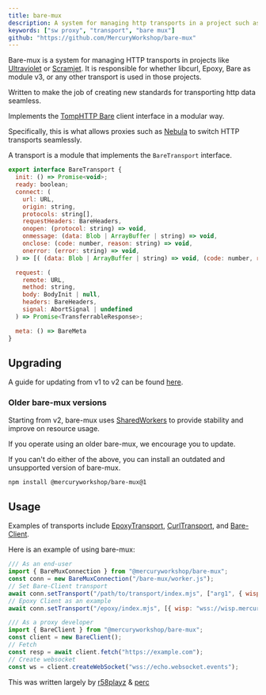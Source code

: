 ```yaml
---
title: bare-mux
description: A system for managing http transports in a project such as Ultraviolet.
keywords: ["sw proxy", "transport", "bare mux"]
github: "https://github.com/MercuryWorkshop/bare-mux"
---
```


Bare-mux is a system for managing HTTP transports in projects like [Ultraviolet](/proxies/ultraviolet) or [Scramjet](/proxies/scramjet).
It is responsible for whether libcurl, Epoxy, Bare as module v3, or any other transport is used in those projects.

Written to make the job of creating new standards for transporting http data seamless.

Implements the [TompHTTP Bare](https://github.com/tomphttp/specifications/) client interface in a modular way.

Specifically, this is what allows proxies such as [Nebula](/services/nebula) to switch HTTP transports seamlessly.

A transport is a module that implements the `BareTransport` interface.

```js
export interface BareTransport {
  init: () => Promise<void>;
  ready: boolean;
  connect: (
    url: URL,
    origin: string,
    protocols: string[],
    requestHeaders: BareHeaders,
    onopen: (protocol: string) => void,
    onmessage: (data: Blob | ArrayBuffer | string) => void,
    onclose: (code: number, reason: string) => void,
    onerror: (error: string) => void,
  ) => [( (data: Blob | ArrayBuffer | string) => void, (code: number, reason: string) => void )] => void;

  request: (
    remote: URL,
    method: string,
    body: BodyInit | null,
    headers: BareHeaders,
    signal: AbortSignal | undefined
  ) => Promise<TransferrableResponse>;

  meta: () => BareMeta
}
```

## Upgrading

A guide for updating from v1 to v2 can be found [here](https://github.com/MercuryWorkshop/bare-mux/blob/master/documentation/Upgrading.md).

### Older bare-mux versions

Starting from v2, bare-mux uses [SharedWorkers](https://developer.mozilla.org/en-US/docs/Web/API/SharedWorker) to provide stability and improve on resource usage.

If you operate using an older bare-mux, we encourage you to update.

If you can't do either of the above, you can install an outdated and unsupported version of bare-mux.

```bash
npm install @mercuryworkshop/bare-mux@1
```

## Usage

Examples of transports include [EpoxyTransport](/transports/epoxy-transport), [CurlTransport](/transports/curl-transport), and [Bare-Client](https://github.com/MercuryWorkshop/Bare-as-module3).

Here is an example of using bare-mux:

```js
/// As an end-user
import { BareMuxConnection } from "@mercuryworkshop/bare-mux";
const conn = new BareMuxConnection("/bare-mux/worker.js");
// Set Bare-Client transport
await conn.setTransport("/path/to/transport/index.mjs", ["arg1", { wisp: "wss://wisp.mercurywork.shop" }, "arg3"]);
// Epoxy Client as an example
await conn.setTransport("/epoxy/index.mjs", [{ wisp: "wss://wisp.mercurywork.shop/" }]);
```

```js
/// As a proxy developer
import { BareClient } from "@mercuryworkshop/bare-mux";
const client = new BareClient();
// Fetch
const resp = await client.fetch("https://example.com");
// Create websocket
const ws = client.createWebSocket("wss://echo.websocket.events");
```

This was written largely by [r58playz](https://github.com/r58playz) & [perc](https://github.com/percslol)
